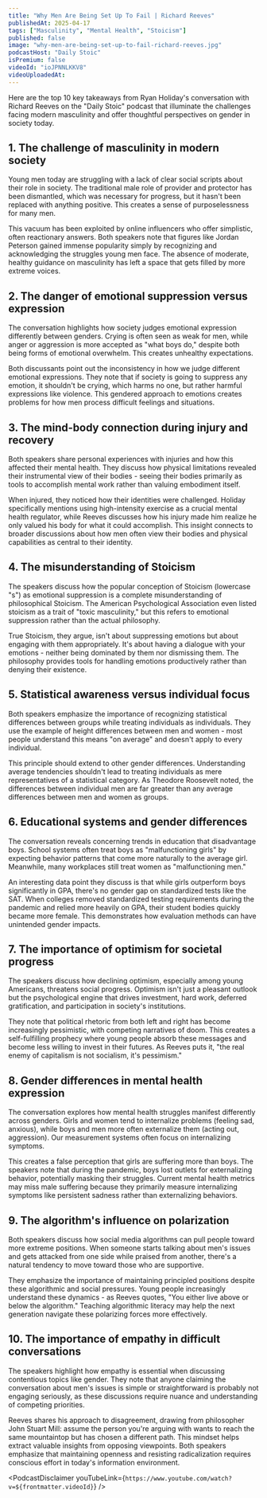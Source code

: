 ```yaml
---
title: "Why Men Are Being Set Up To Fail | Richard Reeves"
publishedAt: 2025-04-17
tags: ["Masculinity", "Mental Health", "Stoicism"]
published: false
image: "why-men-are-being-set-up-to-fail-richard-reeves.jpg"
podcastHost: "Daily Stoic"
isPremium: false
videoId: "ioJPNNLKKV8"
videoUploadedAt:
---
```



<PodcastSummaryPageLayout frontmatter={frontmatter}>
Here are the top 10 key takeaways from Ryan Holiday's conversation with Richard Reeves on the "Daily Stoic" podcast that illuminate the challenges facing modern masculinity and offer thoughtful perspectives on gender in society today.

## 1. The challenge of masculinity in modern society

Young men today are struggling with a lack of clear social scripts about their role in society. The traditional male role of provider and protector has been dismantled, which was necessary for progress, but it hasn't been replaced with anything positive. This creates a sense of purposelessness for many men.

This vacuum has been exploited by online influencers who offer simplistic, often reactionary answers. Both speakers note that figures like Jordan Peterson gained immense popularity simply by recognizing and acknowledging the struggles young men face. The absence of moderate, healthy guidance on masculinity has left a space that gets filled by more extreme voices.

## 2. The danger of emotional suppression versus expression

The conversation highlights how society judges emotional expression differently between genders. Crying is often seen as weak for men, while anger or aggression is more accepted as "what boys do," despite both being forms of emotional overwhelm. This creates unhealthy expectations.

Both discussants point out the inconsistency in how we judge different emotional expressions. They note that if society is going to suppress any emotion, it shouldn't be crying, which harms no one, but rather harmful expressions like violence. This gendered approach to emotions creates problems for how men process difficult feelings and situations.

## 3. The mind-body connection during injury and recovery

Both speakers share personal experiences with injuries and how this affected their mental health. They discuss how physical limitations revealed their instrumental view of their bodies - seeing their bodies primarily as tools to accomplish mental work rather than valuing embodiment itself.

When injured, they noticed how their identities were challenged. Holiday specifically mentions using high-intensity exercise as a crucial mental health regulator, while Reeves discusses how his injury made him realize he only valued his body for what it could accomplish. This insight connects to broader discussions about how men often view their bodies and physical capabilities as central to their identity.

## 4. The misunderstanding of Stoicism

The speakers discuss how the popular conception of Stoicism (lowercase "s") as emotional suppression is a complete misunderstanding of philosophical Stoicism. The American Psychological Association even listed stoicism as a trait of "toxic masculinity," but this refers to emotional suppression rather than the actual philosophy.

True Stoicism, they argue, isn't about suppressing emotions but about engaging with them appropriately. It's about having a dialogue with your emotions - neither being dominated by them nor dismissing them. The philosophy provides tools for handling emotions productively rather than denying their existence.

## 5. Statistical awareness versus individual focus

Both speakers emphasize the importance of recognizing statistical differences between groups while treating individuals as individuals. They use the example of height differences between men and women - most people understand this means "on average" and doesn't apply to every individual.

This principle should extend to other gender differences. Understanding average tendencies shouldn't lead to treating individuals as mere representatives of a statistical category. As Theodore Roosevelt noted, the differences between individual men are far greater than any average differences between men and women as groups.

## 6. Educational systems and gender differences

The conversation reveals concerning trends in education that disadvantage boys. School systems often treat boys as "malfunctioning girls" by expecting behavior patterns that come more naturally to the average girl. Meanwhile, many workplaces still treat women as "malfunctioning men."

An interesting data point they discuss is that while girls outperform boys significantly in GPA, there's no gender gap on standardized tests like the SAT. When colleges removed standardized testing requirements during the pandemic and relied more heavily on GPA, their student bodies quickly became more female. This demonstrates how evaluation methods can have unintended gender impacts.

## 7. The importance of optimism for societal progress

The speakers discuss how declining optimism, especially among young Americans, threatens social progress. Optimism isn't just a pleasant outlook but the psychological engine that drives investment, hard work, deferred gratification, and participation in society's institutions.

They note that political rhetoric from both left and right has become increasingly pessimistic, with competing narratives of doom. This creates a self-fulfilling prophecy where young people absorb these messages and become less willing to invest in their futures. As Reeves puts it, "the real enemy of capitalism is not socialism, it's pessimism."

## 8. Gender differences in mental health expression

The conversation explores how mental health struggles manifest differently across genders. Girls and women tend to internalize problems (feeling sad, anxious), while boys and men more often externalize them (acting out, aggression). Our measurement systems often focus on internalizing symptoms.

This creates a false perception that girls are suffering more than boys. The speakers note that during the pandemic, boys lost outlets for externalizing behavior, potentially masking their struggles. Current mental health metrics may miss male suffering because they primarily measure internalizing symptoms like persistent sadness rather than externalizing behaviors.

## 9. The algorithm's influence on polarization

Both speakers discuss how social media algorithms can pull people toward more extreme positions. When someone starts talking about men's issues and gets attacked from one side while praised from another, there's a natural tendency to move toward those who are supportive.

They emphasize the importance of maintaining principled positions despite these algorithmic and social pressures. Young people increasingly understand these dynamics - as Reeves quotes, "You either live above or below the algorithm." Teaching algorithmic literacy may help the next generation navigate these polarizing forces more effectively.

## 10. The importance of empathy in difficult conversations

The speakers highlight how empathy is essential when discussing contentious topics like gender. They note that anyone claiming the conversation about men's issues is simple or straightforward is probably not engaging seriously, as these discussions require nuance and understanding of competing priorities.

Reeves shares his approach to disagreement, drawing from philosopher John Stuart Mill: assume the person you're arguing with wants to reach the same mountaintop but has chosen a different path. This mindset helps extract valuable insights from opposing viewpoints. Both speakers emphasize that maintaining openness and resisting radicalization requires conscious effort in today's information environment.

<PodcastDisclaimer
  youTubeLink={`https://www.youtube.com/watch?v=${frontmatter.videoId}`}
/>

</PodcastSummaryPageLayout>
